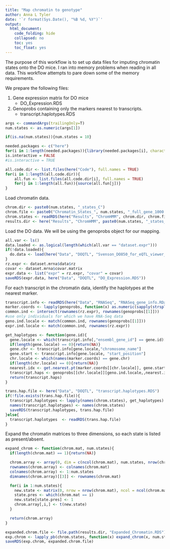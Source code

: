 ```yaml
---
title: "Map chromatin to genotype"
author: Anna L Tyler
date: '`r format(Sys.Date(), "%B %d, %Y")`'
output: 
  html_document:
    code_folding: hide
    collapsed: no
    toc: yes
    toc_float: yes
---
```



The purpose of this workflow is to set up data files for imputing chromatin 
states onto the DO mice. I ran into memory problems when reading in all 
data. This workflow attempts to pare down some of the memory requirements.

We prepare the following files:

1. Gene expression matrix for DO mice
    * DO_Expression.RDS
2. Genoprobs containing only the markers nearest to transcripts.
    * transcript.haplotypes.RDS
  
```r
args <- commandArgs(trailingOnly=T)
num.states <- as.numeric(args[1])

if(is.na(num.states)){num.states = 10}

needed.packages <- c("here")
for(i in 1:length(needed.packages)){library(needed.packages[i], character.only = TRUE)}
is.interactive = FALSE
#is.interactive = TRUE
```

```r
all.code.dir <- list.files(here("Code"), full.names = TRUE)
for(i in 1:length(all.code.dir)){
	all.fun <- list.files(all.code.dir[i], full.names = TRUE)
	for(j in 1:length(all.fun)){source(all.fun[j])}
}
```

Load chromatin data.

```r
chrom.dir <- paste0(num.states, "_states_C")
chrom.file <- paste0("Chromatin_States_", num.states, "_full_gene_1000.RData")
chrom.states <- readRDS(here("Results", "ChromHMM", chrom.dir, chrom.file))
results.dir <- here("Results", "ChromHMM", paste0(num.states, "_states_C"))
```

Load the DO data. We will be using the genoprobs object for our mapping.

```r
all.var <- ls()
data.loaded <- as.logical(length(which(all.var == "dataset.expr")))
if(!data.loaded){
  do.data <- load(here("Data", "DOQTL", "Svenson_DO850_for_eQTL_viewer_v9.RData"))
}
rz.expr <- dataset.mrna$data$rz
covar <- dataset.mrna$covar.matrix
expr.data <- list("expr" = rz.expr, "covar" = covar)
saveRDS(expr.data, here("Data", "DOQTL", "DO_Expression.RDS"))
```

For each transcript in the chromatin data, identify the haplotypes at the 
nearest marker.

```r
transcript.info <- readRDS(here("Data", "RNASeq", "RNASeq_gene_info.RData"))
marker.coords <- lapply(genoprobs, function(x) as.numeric(sapply(strsplit(dimnames(x)[[3]], "_"), function(y) y[2])))
common.ind <- intersect(rownames(rz.expr), rownames(genoprobs[[1]]))
#use only individuals for which we have RNA-Seq data
geno.ind.locale <- match(common.ind, rownames(genoprobs[[1]])) 
expr.ind.locale <- match(common.ind, rownames(rz.expr))

get_haplotypes <- function(gene.id){
  gene.locale <- which(transcript.info[,"ensembl_gene_id"] == gene.id)[1]
  if(length(gene.locale) == 0){return(NA)}
  gene.chr <- transcript.info[gene.locale,"chromosome_name"]
  gene.start <- transcript.info[gene.locale, "start_position"]
  chr.locale <- which(names(marker.coords) == gene.chr)
  if(length(chr.locale) == 0){return(NA)}
  nearest.idx <- get.nearest.pt(marker.coords[[chr.locale]], gene.start)
  transcript.haps <- genoprobs[[chr.locale]][geno.ind.locale,,nearest.idx,drop=FALSE]
  return(transcript.haps)
}

trans.hap.file <- here("Data", "DOQTL", "transcript.haplotypes.RDS")
if(!file.exists(trans.hap.file)){
  transcript.haplotypes <- lapply(names(chrom.states), get_haplotypes)
  names(transcript.haplotypes) <- names(chrom.states)
  saveRDS(transcript.haplotypes, trans.hap.file)
}else{
  transcript.haplotypes  <- readRDS(trans.hap.file)
}
```

Expand the chromatin matrices to three dimensions, so each state
is listed as present/absent.

```r

expand_chrom <- function(chrom.mat, num.states){
  if(length(chrom.mat) == 1){return(NA)}

  chrom.array <- array(0, dim = c(ncol(chrom.mat), num.states, nrow(chrom.mat)))
  rownames(chrom.array) <- colnames(chrom.mat)
  colnames(chrom.array) <- 1:num.states
  dimnames(chrom.array)[[3]] <- rownames(chrom.mat)

  for(i in 1:num.states){
    new.state <- matrix(0, nrow = nrow(chrom.mat), ncol = ncol(chrom.mat))
    state.pres <- which(chrom.mat == i)
    new.state[state.pres] <- 1
    chrom.array[,i,] <- t(new.state)
  }

  return(chrom.array)
}

expanded.chrom.file <- file.path(results.dir, "Expanded_Chromatin.RDS")
exp.chrom <- lapply_pb(chrom.states, function(x) expand_chrom(x, num.states))
saveRDS(exp.chrom, expanded.chrom.file)
```